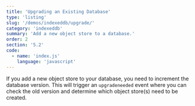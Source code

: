 ```yaml
---
title: 'Upgrading an Existing Database'
type: 'listing'
slug: '/demos/indexeddb/upgrade/'
category: 'indexeddb'
summary: 'Add a new object store to a database.'
order: 2
section: '5.2'
code:
  - name: 'index.js'
    language: 'javascript'
---
```


If you add a new object store to your database, you need to increment the database version. This will trigger an
`upgradeneeded` event where you can check the old version and determine which object store(s) need to be created.
